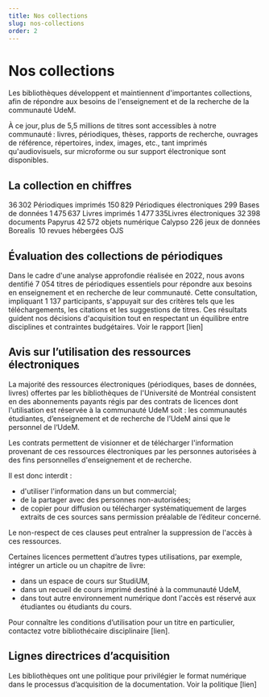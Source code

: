 ```yaml
---
title: Nos collections
slug: nos-collections
order: 2
---
```


# Nos collections

Les bibliothèques développent et maintiennent d'importantes collections, afin de répondre aux besoins de l'enseignement et de la recherche de la communauté UdeM.

À ce jour, plus de 5,5 millions de titres sont accessibles à notre communauté : livres, périodiques, thèses, rapports de recherche, ouvrages de référence, répertoires, index, images, etc., tant imprimés qu'audiovisuels, sur microforme ou sur support électronique sont disponibles.

## La collection en chiffres

<infographie>36 302 Périodiques imprimés 150 829 Périodiques électroniques 299 Bases de données 1 475 637 Livres imprimés 1 477 335Livres électroniques 32 398 documents Papyrus 42 572 objets numérique Calypso 226 jeux de données Borealis  10 revues hébergées OJS</infographie>

## Évaluation des collections de périodiques

Dans le cadre d'une analyse approfondie réalisée en 2022, nous avons dentifié 7 054 titres de périodiques essentiels pour répondre aux besoins en enseignement et en recherche de leur communauté. Cette consultation, impliquant 1 137 participants, s'appuyait sur des critères tels que les téléchargements, les citations et les suggestions de titres. Ces résultats guident nos décisions d'acquisition tout en respectant un équilibre entre disciplines et contraintes budgétaires. Voir le rapport [lien]

## Avis sur l’utilisation des ressources électroniques

La majorité des ressources électroniques (périodiques, bases de données, livres) offertes par les bibliothèques de l'Université de Montréal consistent en des abonnements payants régis par des contrats de licences dont l'utilisation est réservée à la communauté UdeM soit : les communautés étudiantes, d’enseignement et de recherche de l’UdeM ainsi que le personnel de l‘UdeM.

Les contrats permettent de visionner et de télécharger l'information provenant de ces ressources électroniques par les personnes autorisées à des fins personnelles d'enseignement et de recherche.

Il est donc interdit :

- d'utiliser l'information dans un but commercial;
- de la partager avec des personnes non-autorisées;
- de copier pour diffusion ou télécharger systématiquement de larges extraits de ces sources sans permission préalable de l’éditeur concerné.

Le non-respect de ces clauses peut entraîner la suppression de l'accès à ces ressources.

Certaines licences permettent d’autres types utilisations, par exemple, intégrer un article ou un chapitre de livre:

- dans un espace de cours sur StudiUM,
- dans un recueil de cours imprimé destiné à la communauté UdeM,
- dans tout autre environnement numérique dont l'accès est réservé aux étudiantes ou étudiants du cours.

Pour connaître les conditions d’utilisation pour un titre en particulier, contactez votre bibliothécaire disciplinaire [lien].

## Lignes directrices d’acquisition

Les bibliothèques ont une politique pour privilégier le format numérique dans le processus d’acquisition de la documentation. Voir la politique [lien]
